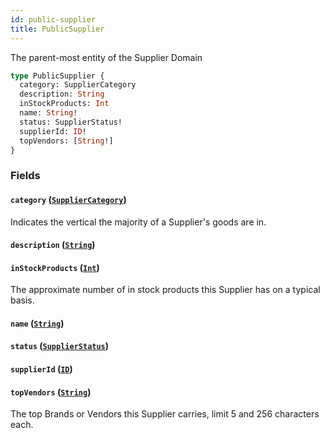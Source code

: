 ```yaml
---
id: public-supplier
title: PublicSupplier
---
```



The parent-most entity of the Supplier Domain


```graphql
type PublicSupplier {
  category: SupplierCategory
  description: String
  inStockProducts: Int
  name: String!
  status: SupplierStatus!
  supplierId: ID!
  topVendors: [String!]
}
```


### Fields

#### `category` ([`SupplierCategory`](/developers/supplier-apis/supply-api/graphql/reference/enums/supplier-category))

Indicates the vertical the majority of a Supplier's goods are in.


#### `description` ([`String`](/developers/supplier-apis/supply-api/graphql/reference/scalars/string))




#### `inStockProducts` ([`Int`](/developers/supplier-apis/supply-api/graphql/reference/scalars/int))

The approximate number of in stock products this Supplier has on a typical basis.


#### `name` ([`String`](/developers/supplier-apis/supply-api/graphql/reference/scalars/string))




#### `status` ([`SupplierStatus`](/developers/supplier-apis/supply-api/graphql/reference/enums/supplier-status))




#### `supplierId` ([`ID`](/developers/supplier-apis/supply-api/graphql/reference/scalars/id))




#### `topVendors` ([`String`](/developers/supplier-apis/supply-api/graphql/reference/scalars/string))

The top Brands or Vendors this Supplier carries, limit 5 and 256 characters each.





